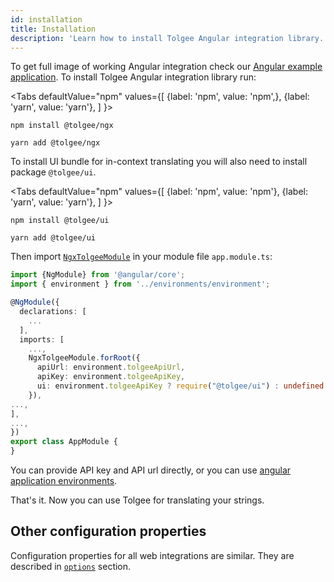 ```yaml
---
id: installation
title: Installation
description: 'Learn how to install Tolgee Angular integration library. To get full image of working Angular integration check our Angular example application.'
---
```


To get full image of working Angular integration check our [Angular example application](https://github.com/tolgee/ngx-example).
To install Tolgee Angular integration library run:


<Tabs
    defaultValue="npm"
    values={[
        {label: 'npm', value: 'npm',},
        {label: 'yarn', value: 'yarn'},
    ]
    }>
<TabItem value="npm">

```shell
npm install @tolgee/ngx
```

</TabItem>
<TabItem value="yarn">

```shell
yarn add @tolgee/ngx
```

</TabItem>
</Tabs>

To install UI bundle for in-context translating you will also need to install package `@tolgee/ui`.

<Tabs
    defaultValue="npm"
    values={[
        {label: 'npm', value: 'npm'},
        {label: 'yarn', value: 'yarn'},
    ]
    }>
<TabItem value="npm">

```shell
npm install @tolgee/ui
```

</TabItem>
<TabItem value="yarn">

```shell
yarn add @tolgee/ui
```

</TabItem>
</Tabs>

Then import [`NgxTolgeeModule`](/docs/sdk/angular/api#ngxtolgeemodule) in your module file `app.module.ts`:

```typescript
import {NgModule} from '@angular/core';
import { environment } from '../environments/environment';

@NgModule({
  declarations: [
    ...
  ],
  imports: [
    ...,
    NgxTolgeeModule.forRoot({
      apiUrl: environment.tolgeeApiUrl,
      apiKey: environment.tolgeeApiKey,
      ui: environment.tolgeeApiKey ? require("@tolgee/ui") : undefined
    }),
...,
],
...,
})
export class AppModule {
}
```

You can provide API key and API url directly, or you can use
[angular application environments](https://angular.io/guide/build#configuring-application-environments).

That's it. Now you can use Tolgee for translating your strings.

## Other configuration properties

Configuration properties for all web integrations are similar. They are described in [`options`](../api/core_package/options)
section.
